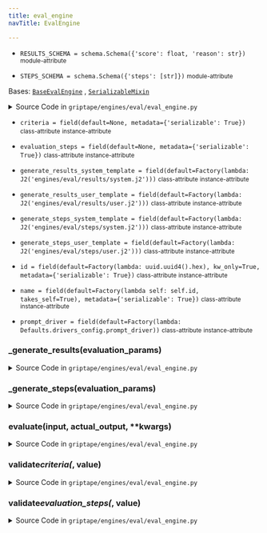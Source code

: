 ```yaml
---
title: eval_engine
navTitle: EvalEngine

---
```


-   `RESULTS_SCHEMA = schema.Schema({'score': float, 'reason': str})` <small>module-attribute</small>  <span id="griptape.engines.eval.eval_engine.RESULTS_SCHEMA"></span> 

-   `STEPS_SCHEMA = schema.Schema({'steps': [str]})` <small>module-attribute</small>  <span id="griptape.engines.eval.eval_engine.STEPS_SCHEMA"></span> 

<span id="griptape.engines.eval.eval_engine.EvalEngine"></span>

Bases:
 [`BaseEvalEngine`](..#griptape.engines.BaseEvalEngine "BaseEvalEngine (griptape.engines.BaseEvalEngine)")
,  [`SerializableMixin`](../../mixins/serializable_mixin.mdx#griptape.mixins.serializable_mixin.SerializableMixin "SerializableMixin (griptape.mixins.serializable_mixin.SerializableMixin)")

<details><summary>Source Code in <code>griptape&#47;engines&#47;eval&#47;eval_engine.py</code></summary>

```python
@define(kw_only=True)
class EvalEngine(BaseEvalEngine, SerializableMixin):
    id: str = field(default=Factory(lambda: uuid.uuid4().hex), kw_only=True, metadata={"serializable": True})
    name: str = field(
        default=Factory(lambda self: self.id, takes_self=True),
        metadata={"serializable": True},
    )
    criteria: Optional[str] = field(default=None, metadata={"serializable": True})
    evaluation_steps: Optional[list[str]] = field(default=None, metadata={"serializable": True})
    prompt_driver: BasePromptDriver = field(default=Factory(lambda: Defaults.drivers_config.prompt_driver))
    generate_steps_system_template: J2 = field(default=Factory(lambda: J2("engines/eval/steps/system.j2")))
    generate_steps_user_template: J2 = field(default=Factory(lambda: J2("engines/eval/steps/user.j2")))
    generate_results_system_template: J2 = field(default=Factory(lambda: J2("engines/eval/results/system.j2")))
    generate_results_user_template: J2 = field(default=Factory(lambda: J2("engines/eval/results/user.j2")))

    @criteria.validator  # pyright: ignore[reportAttributeAccessIssue, reportOptionalMemberAccess]
    def validate_criteria(self, _: Attribute, value: Optional[str]) -> None:
        if value is None:
            if self.evaluation_steps is None:
                raise ValueError("either criteria or evaluation_steps must be specified")
            return

        if self.evaluation_steps is not None:
            raise ValueError("can't have both criteria and evaluation_steps specified")

        if not value:
            raise ValueError("criteria must not be empty")

    @evaluation_steps.validator  # pyright: ignore[reportAttributeAccessIssue, reportOptionalMemberAccess]
    def validate_evaluation_steps(self, _: Attribute, value: Optional[list[str]]) -> None:
        if value is None:
            if self.criteria is None:
                raise ValueError("either evaluation_steps or criteria must be specified")
            return

        if self.criteria is not None:
            raise ValueError("can't have both evaluation_steps and criteria specified")

        if not value:
            raise ValueError("evaluation_steps must not be empty")

    def evaluate(self, input: str, actual_output: str, **kwargs) -> tuple[float, str]:  # noqa: A002
        evaluation_params = {
            key.replace("_", " ").title(): value
            for key, value in {"input": input, "actual_output": actual_output, **kwargs}.items()
        }

        if self.evaluation_steps is None:
            # Need to disable validators to allow for both `criteria` and `evaluation_steps` to be set
            with validators.disabled():
                self.evaluation_steps = self._generate_steps(evaluation_params)

        return self._generate_results(evaluation_params)

    def _generate_steps(self, evaluation_params: dict[str, str]) -> list[str]:
        system_prompt = self.generate_steps_system_template.render(
            evaluation_params=", ".join(param for param in evaluation_params),
            criteria=self.criteria,
        )
        user_prompt = self.generate_steps_user_template.render()

        result = self.prompt_driver.run(
            PromptStack(
                messages=[
                    Message(system_prompt, role=Message.SYSTEM_ROLE),
                    Message(user_prompt, role=Message.USER_ROLE),
                ],
                output_schema=STEPS_SCHEMA,
            ),
        ).to_artifact()

        parsed_result = json.loads(result.value)

        return parsed_result["steps"]

    def _generate_results(self, evaluation_params: dict[str, str]) -> tuple[float, str]:
        system_prompt = self.generate_results_system_template.render(
            evaluation_params=", ".join(param for param in evaluation_params),
            evaluation_steps=self.evaluation_steps,
            evaluation_text="\n\n".join(f"{key}: {value}" for key, value in evaluation_params.items()),
        )
        user_prompt = self.generate_results_user_template.render()

        result = self.prompt_driver.run(
            PromptStack(
                messages=[
                    Message(system_prompt, role=Message.SYSTEM_ROLE),
                    Message(user_prompt, role=Message.USER_ROLE),
                ],
                output_schema=RESULTS_SCHEMA,
            ),
        ).to_text()

        parsed_result = json.loads(result)

        # Better to have the LLM deal strictly with integers to avoid ambiguities with floating point precision.
        # We want the user to receive a float, however.
        score = float(parsed_result["score"]) / 10
        reason = parsed_result["reason"]

        return score, reason
```

</details>

-   `criteria = field(default=None, metadata={'serializable': True})` <small>class-attribute</small> <small>instance-attribute</small>  <span id="griptape.engines.eval.eval_engine.EvalEngine.criteria"></span> 

-   `evaluation_steps = field(default=None, metadata={'serializable': True})` <small>class-attribute</small> <small>instance-attribute</small>  <span id="griptape.engines.eval.eval_engine.EvalEngine.evaluation_steps"></span> 

-   `generate_results_system_template = field(default=Factory(lambda: J2('engines/eval/results/system.j2')))` <small>class-attribute</small> <small>instance-attribute</small>  <span id="griptape.engines.eval.eval_engine.EvalEngine.generate_results_system_template"></span> 

-   `generate_results_user_template = field(default=Factory(lambda: J2('engines/eval/results/user.j2')))` <small>class-attribute</small> <small>instance-attribute</small>  <span id="griptape.engines.eval.eval_engine.EvalEngine.generate_results_user_template"></span> 

-   `generate_steps_system_template = field(default=Factory(lambda: J2('engines/eval/steps/system.j2')))` <small>class-attribute</small> <small>instance-attribute</small>  <span id="griptape.engines.eval.eval_engine.EvalEngine.generate_steps_system_template"></span> 

-   `generate_steps_user_template = field(default=Factory(lambda: J2('engines/eval/steps/user.j2')))` <small>class-attribute</small> <small>instance-attribute</small>  <span id="griptape.engines.eval.eval_engine.EvalEngine.generate_steps_user_template"></span> 

-   `id = field(default=Factory(lambda: uuid.uuid4().hex), kw_only=True, metadata={'serializable': True})` <small>class-attribute</small> <small>instance-attribute</small>  <span id="griptape.engines.eval.eval_engine.EvalEngine.id"></span> 

-   `name = field(default=Factory(lambda self: self.id, takes_self=True), metadata={'serializable': True})` <small>class-attribute</small> <small>instance-attribute</small>  <span id="griptape.engines.eval.eval_engine.EvalEngine.name"></span> 

-   `prompt_driver = field(default=Factory(lambda: Defaults.drivers_config.prompt_driver))` <small>class-attribute</small> <small>instance-attribute</small>  <span id="griptape.engines.eval.eval_engine.EvalEngine.prompt_driver"></span> 

<span id="griptape.engines.eval.eval_engine.EvalEngine._generate_results"></span>

### \_generate_results(evaluation_params)

<details><summary>Source Code in <code>griptape&#47;engines&#47;eval&#47;eval_engine.py</code></summary>

```python
def _generate_results(self, evaluation_params: dict[str, str]) -> tuple[float, str]:
    system_prompt = self.generate_results_system_template.render(
        evaluation_params=", ".join(param for param in evaluation_params),
        evaluation_steps=self.evaluation_steps,
        evaluation_text="\n\n".join(f"{key}: {value}" for key, value in evaluation_params.items()),
    )
    user_prompt = self.generate_results_user_template.render()

    result = self.prompt_driver.run(
        PromptStack(
            messages=[
                Message(system_prompt, role=Message.SYSTEM_ROLE),
                Message(user_prompt, role=Message.USER_ROLE),
            ],
            output_schema=RESULTS_SCHEMA,
        ),
    ).to_text()

    parsed_result = json.loads(result)

    # Better to have the LLM deal strictly with integers to avoid ambiguities with floating point precision.
    # We want the user to receive a float, however.
    score = float(parsed_result["score"]) / 10
    reason = parsed_result["reason"]

    return score, reason
```

</details>

<span id="griptape.engines.eval.eval_engine.EvalEngine._generate_steps"></span>

### \_generate_steps(evaluation_params)

<details><summary>Source Code in <code>griptape&#47;engines&#47;eval&#47;eval_engine.py</code></summary>

```python
def _generate_steps(self, evaluation_params: dict[str, str]) -> list[str]:
    system_prompt = self.generate_steps_system_template.render(
        evaluation_params=", ".join(param for param in evaluation_params),
        criteria=self.criteria,
    )
    user_prompt = self.generate_steps_user_template.render()

    result = self.prompt_driver.run(
        PromptStack(
            messages=[
                Message(system_prompt, role=Message.SYSTEM_ROLE),
                Message(user_prompt, role=Message.USER_ROLE),
            ],
            output_schema=STEPS_SCHEMA,
        ),
    ).to_artifact()

    parsed_result = json.loads(result.value)

    return parsed_result["steps"]
```

</details>

<span id="griptape.engines.eval.eval_engine.EvalEngine.evaluate"></span>

### evaluate(input, actual_output, \*\*kwargs)

<details><summary>Source Code in <code>griptape&#47;engines&#47;eval&#47;eval_engine.py</code></summary>

```python
def evaluate(self, input: str, actual_output: str, **kwargs) -> tuple[float, str]:  # noqa: A002
    evaluation_params = {
        key.replace("_", " ").title(): value
        for key, value in {"input": input, "actual_output": actual_output, **kwargs}.items()
    }

    if self.evaluation_steps is None:
        # Need to disable validators to allow for both `criteria` and `evaluation_steps` to be set
        with validators.disabled():
            self.evaluation_steps = self._generate_steps(evaluation_params)

    return self._generate_results(evaluation_params)
```

</details>

<span id="griptape.engines.eval.eval_engine.EvalEngine.validate_criteria"></span>

### validate*criteria(*, value)

<details><summary>Source Code in <code>griptape&#47;engines&#47;eval&#47;eval_engine.py</code></summary>

```python
@criteria.validator  # pyright: ignore[reportAttributeAccessIssue, reportOptionalMemberAccess]
def validate_criteria(self, _: Attribute, value: Optional[str]) -> None:
    if value is None:
        if self.evaluation_steps is None:
            raise ValueError("either criteria or evaluation_steps must be specified")
        return

    if self.evaluation_steps is not None:
        raise ValueError("can't have both criteria and evaluation_steps specified")

    if not value:
        raise ValueError("criteria must not be empty")
```

</details>

<span id="griptape.engines.eval.eval_engine.EvalEngine.validate_evaluation_steps"></span>

### validate*evaluation_steps(*, value)

<details><summary>Source Code in <code>griptape&#47;engines&#47;eval&#47;eval_engine.py</code></summary>

```python
@evaluation_steps.validator  # pyright: ignore[reportAttributeAccessIssue, reportOptionalMemberAccess]
def validate_evaluation_steps(self, _: Attribute, value: Optional[list[str]]) -> None:
    if value is None:
        if self.criteria is None:
            raise ValueError("either evaluation_steps or criteria must be specified")
        return

    if self.criteria is not None:
        raise ValueError("can't have both evaluation_steps and criteria specified")

    if not value:
        raise ValueError("evaluation_steps must not be empty")
```

</details>
